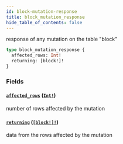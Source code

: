 ```yaml
---
id: block-mutation-response
title: block_mutation_response
hide_table_of_contents: false
---
```


response of any mutation on the table "block"

```graphql
type block_mutation_response {
  affected_rows: Int!
  returning: [block!]!
}
```

### Fields

#### [`affected_rows`](#) ([`Int!`](../scalars/int))

number of rows affected by the mutation

#### [`returning`](#) ([`[block!]!`](../objects/block))

data from the rows affected by the mutation
